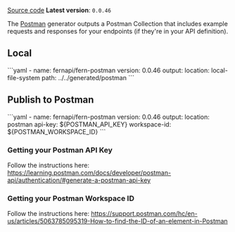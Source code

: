 [Source code](https://github.com/fern-api/fern-postman)
**Latest version**: `0.0.46`

The [Postman](https://www.postman.com/) generator outputs a Postman Collection that includes example requests and responses for your endpoints (if they're in your API definition).

## Local

<CodeBlock title="generators.yml">
```yaml
- name: fernapi/fern-postman
  version: 0.0.46
  output:
    location: local-file-system
    path: ../../generated/postman
```
</CodeBlock>

## Publish to Postman 

<CodeBlock title="generators.yml">
```yaml
- name: fernapi/fern-postman
  version: 0.0.46
  output:
    location: postman
    api-key: ${POSTMAN_API_KEY}
    workspace-id: ${POSTMAN_WORKSPACE_ID}
```
</CodeBlock>

### Getting your Postman API Key

Follow the instructions here: https://learning.postman.com/docs/developer/postman-api/authentication/#generate-a-postman-api-key

### Getting your Postman Workspace ID 

Follow the instructions here: https://support.postman.com/hc/en-us/articles/5063785095319-How-to-find-the-ID-of-an-element-in-Postman

